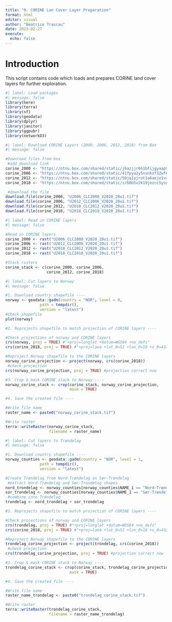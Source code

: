 ```yaml
---
title: "0. CORINE Lan Cover Layer Preparation"
format: html
editor: visual
author: "Beatrice Trascau"
date: 2023-02-27
execute: 
  echo: false
---
```


# Introduction

This script contains code which loads and prepares CORINE land cover layers for further exploration.

```r
#| label: Load packages
#| message: false
library(here)
library(terra)
library(sf)
library(geodata)
library(dplyr)
library(janitor)
library(ggpubr)
library(networkD3)
```

```r
#| label: Download CORINE Layers (2000, 2006, 2012, 2018) from Box
#| message: false

#Download files from box
 #add download link
corine_2000 <- "https://ntnu.box.com/shared/static/jbazjjr6h1bfijgyaap9sxn0xj2a9o3g.tif"
corine_2006 <- "https://ntnu.box.com/shared/static/41fpya2y5nvnkxf32wf65wrtpze46a1n.tif"
corine_2012 <- "https://ntnu.box.com/shared/static/50jq1yjrot1a6aeje1vcb5yljplmgwct.tif"
corine_2018 <- "https://ntnu.box.com/shared/static/ic68b5v2k19jezcc5ysg8rtt9of24p38.tif"

 #download the file
download.file(corine_2000, "U2006_CLC2000_V2020_20u1.tif")
download.file(corine_2006, "U2012_CLC2006_V2020_20u1.tif")
download.file(corine_2012, "U2018_CLC2012_V2020_20u1.tif")
download.file(corine_2018, "U2018_CLC2018_V2020_20u1.tif")
```

```r
#| label: Read in CORINE layers
#| message: false

#Read in CORINE layers
corine_2000 <- rast("U2006_CLC2000_V2020_20u1.tif")
corine_2006 <- rast("U2012_CLC2006_V2020_20u1.tif")
corine_2012 <- rast("U2018_CLC2012_V2020_20u1.tif")
corine_2018 <- rast("U2018_CLC2018_V2020_20u1.tif")

#Stack rasters
corine_stack <- c(corine_2000, corine_2006,
                  corine_2012, corine_2018)

```

```r
#| label: Cut layers to Norway
#| message: false

#1. Download country shapefile ----
norway <- geodata::gadm(country = "NOR", level = 0, 
               path = tempdir(),
               version = "latest")
#Check shapefile
plot(norway)

#2. Reprojects shapefile to match projection of CORINE layers ----

#Check projections of norway and CORINE layers
crs(norway, proj = TRUE) #"+proj=longlat +datum=WGS84 +no_defs"
crs(corine_2018, proj = TRUE) #"+proj=laea +lat_0=52 +lon_0=10 +x_0=4321000 +y_0=3210000 +ellps=GRS80 +units=m +no_defs"

#Reproject Norway shapefile to the CORINE layers
norway_corine_projection <- project(norway, crs(corine_2018))
 #check projection
crs(norway_corine_projection, proj = TRUE) #projection correct now

#3. Crop & mask CORINE stack to Norway ----
norway_corine_stack <- crop(corine_stack, norway_corine_projection,
                            mask = TRUE)

#4. Save the created file ----

#Write file name
raster_name <- paste0("norway_corine_stack.tif")

#Write raster
terra::writeRaster(norway_corine_stack,
                   filename = raster_name)
```

```r
#| label: Cut layers to Trøndelag
#| message: false

#1. Download country shapefile ----
norway_counties <- geodata::gadm(country = "NOR", level = 1, 
               path = tempdir(),
               version = "latest")

#Create Trøndelag from Nord-Trøndelag an Sør-Trøndelag
 #extract Nord-Trøndelag and Sør-Trondelag shapes
nord_trondelag <- norway_counties[norway_counties$NAME_1 == "Nord-Trøndelag", ]
sor_trondelag <- norway_counties[norway_counties$NAME_1 == "Sør-Trøndelag", ]
 #combine into Trøndelag
trondelag <- nord_trondelag + sor_trondelag

#2. Reprojects shapefile to match projection of CORINE layers ----

#Check projections of norway and CORINE layers
crs(trondelag, proj = TRUE) #"+proj=longlat +datum=WGS84 +no_defs"
crs(corine_2018, proj = TRUE) #"+proj=laea +lat_0=52 +lon_0=10 +x_0=4321000 +y_0=3210000 +ellps=GRS80 +units=m +no_defs"

#Reproject Norway shapefile to the CORINE layers
trondelag_corine_projection <- project(trondelag, crs(corine_2018))
 #check projection
crs(trondelag_corine_projection, proj = TRUE) #projection correct now

#3. Crop & mask CORINE stack to Norway ----
trondelag_corine_stack <- crop(corine_stack, trondelag_corine_projection,
                            mask = TRUE)

#4. Save the created file ----

#Write file name
raster_name_trondelag <- paste0("trondelag_corine_stack.tif")

#Write raster
terra::writeRaster(trondelag_corine_stack,
                   filename = raster_name_trondelag)

```
